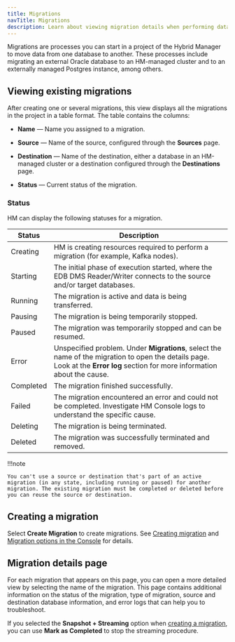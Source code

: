 ```yaml
---
title: Migrations
navTitle: Migrations
description: Learn about viewing migration details when performing database migrations to Hybrid Manager.
---
```


Migrations are processes you can start in a project of the Hybrid Manager to move data from one database to another. These processes include migrating an external Oracle database to an HM-managed cluster and to an externally managed Postgres instance, among others.

## Viewing existing migrations

After creating one or several migrations, this view displays all the migrations in the project in a table format. The table contains the columns:

-   **Name** — Name you assigned to a migration.

-   **Source** — Name of the source, configured through the **Sources** page. 

-   **Destination** — Name of the destination, either a database in an HM-managed cluster or a destination configured through the **Destinations** page.

-   **Status** — Current status of the migration.

### Status

HM can display the following statuses for a migration.

| Status    | Description                                                                                                                                                                   |
|-----------|-------------------------------------------------------------------------------------------------------------------------------------------------------------------------------|
| Creating  | HM is creating resources required to perform a migration (for example, Kafka nodes).                                                                                          |
| Starting  | The initial phase of execution started, where the EDB DMS Reader/Writer connects to the source and/or target databases.                                                       |
| Running   | The migration is active and data is being transferred.                                                                                                                        |
| Pausing   | The migration is being temporarily stopped.                                                                                                                                   |
| Paused    | The migration was temporarily stopped and can be resumed.                                                                                                                     |
| Error     | Unspecified problem. Under **Migrations**, select the name of the migration to open the details page. Look at the **Error log** section for more information about the cause. |
| Completed | The migration finished successfully.                                                                                                                                          |
| Failed    | The migration encountered an error and could not be completed. Investigate HM Console logs to understand the specific cause.                                                  |
| Deleting  | The migration is being terminated.                                                                                                                                            |
| Deleted   | The migration was successfully terminated and removed.                                                                                                                        |

!!!note

    You can't use a source or destination that's part of an active migration (in any state, including running or paused) for another migration. The existing migration must be completed or deleted before you can reuse the source or destination.

## Creating a migration

Select **Create Migration** to create migrations. See [Creating migration](/edb-postgres-ai/latest/hybrid-manager/using_hybrid_manager/migration/migration_guides/self_managed_pg_to_self_managed_pg/creating_migration/) and [Migration options in the Console](/edb-postgres-ai/latest/hybrid-manager/using_hybrid_manager/migration/migrate/migrations/) for details.

## Migration details page

For each migration that appears on this page, you can open a more detailed view by selecting the name of the migration. This page contains additional information on the status of the migration, type of migration, source and destination database information, and error logs that can help you to troubleshoot.

If you selected the **Snapshot + Streaming** option when [creating a migration](/edb-postgres-ai/latest/hybrid-manager/using_hybrid_manager/migration/terminology/#snapshot--streaming-migration), you can use **Mark as Completed** to stop the streaming procedure.
